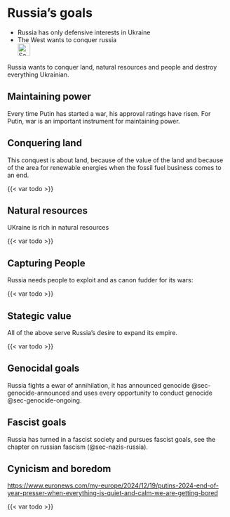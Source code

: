# Russia's goals {#sec-ruwar-goals}

::: {.callout-caution title="Myth"}
- Russia has only defensive interests in Ukraine
- The West wants to conquer russia
[<br>![Search for topic in EUvsDisinfo](../all_common_img/EUvsDisinfo_400x240.jpg){height=2em}](https://euvsdisinfo.eu/disinformation-cases/?text=Ukraine%20conquer&sort=relevance)
:::

::: {.callout-tip title="Truth"}
Russia wants to conquer land, natural resources and people and destroy everything Ukrainian.
:::

## Maintaining power

Every time Putin has started a war, his approval ratings have risen. For Putin, war is an important instrument for maintaining power.


## Conquering land

This conquest is about land, because of the value of the land and because of the area for renewable energies when the fossil fuel business comes to an end.

{{< var todo >}}


## Natural resources

UKraine is rich in natural resources

{{< var todo >}}


## Capturing People

Russia needs people to exploit and as canon fudder for its wars:

{{< var todo >}}


## Stategic value

All of the above serve Russia's desire to expand its empire. 

{{< var todo >}}


## Genocidal goals

Russia fights a ewar of annihilation, it has announced genocide @sec-genocide-announced and uses every opportunity to conduct genocide @sec-genocide-ongoing.


## Fascist goals

Russia has turned in a fascist society and pursues fascist goals, see the chapter on russian fascism (@sec-nazis-russia).


## Cynicism and boredom

[https://www.euronews.com/my-europe/2024/12/19/putins-2024-end-of-year-presser-when-everything-is-quiet-and-calm-we-are-getting-bored](https://www.euronews.com/my-europe/2024/12/19/putins-2024-end-of-year-presser-when-everything-is-quiet-and-calm-we-are-getting-bored)

{{< var todo >}}

